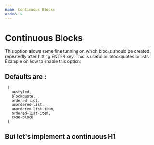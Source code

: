 ```yaml
---
name: Continuous Blocks
order: 5
---
```



# Continuous Blocks

This option allows some fine tunning on which blocks should be created repeatedly after hitting ENTER key. This is useful on blockquotes or lists Example on how to enable this option:


## Defaults are : 
```
 [
   unstyled,
   blockquote,
   ordered-list,
   unordered-list,
   unordered-list-item,
   ordered-list-item,
   code-block
 ]
```

## But let's implement a continuous H1

<Playground>
  <Dante 
    content={h1}
    debug={true}
    continuousBlocks={[ "header-one" ]}
  />
</Playground>